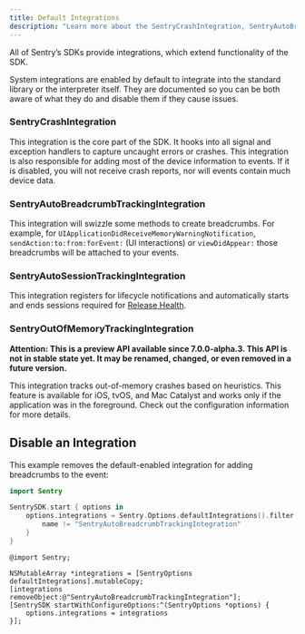 ```yaml
---
title: Default Integrations
description: "Learn more about the SentryCrashIntegration, SentryAutoBreadcrumbTrackingIntegration, SentryAutoSessionTrackingIntegration, and SentryOutOfMemoryTrackingIntegration, which are enabled by default."
---
```


All of Sentry’s SDKs provide integrations, which extend functionality of the SDK.

System integrations are enabled by default to integrate into the standard library or the interpreter itself. They are documented so you can be both aware of what they do and disable them if they cause issues.

### SentryCrashIntegration

This integration is the core part of the SDK. It hooks into all signal and exception handlers to capture uncaught errors or crashes. This integration is also responsible for adding most of the device information to events. If it is disabled, you will not receive crash reports, nor will events contain much device data.

### SentryAutoBreadcrumbTrackingIntegration

This integration will swizzle some methods to create breadcrumbs. For example, for `UIApplicationDidReceiveMemoryWarningNotification`, `sendAction:to:from:forEvent:` (UI interactions) or `viewDidAppear:` those breadcrumbs will be attached to your events.

### SentryAutoSessionTrackingIntegration

This integration registers for lifecycle notifications and automatically starts and ends sessions required for [Release Health](/product/releases/health/#session).

### SentryOutOfMemoryTrackingIntegration

**Attention: This is a preview API available since 7.0.0-alpha.3. This API is not in stable state yet. It may be renamed, changed, or even removed in a future version.**

This integration tracks out-of-memory crashes based on heuristics. This feature is available for iOS, tvOS, and Mac Catalyst and works only if the application was in the foreground. Check out the <PlatformLink to="/configuration/out-of-memory/">configuration</PlatformLink> information for more details.

## Disable an Integration

This example removes the default-enabled integration for adding breadcrumbs to the event:

```swift {tabTitle:Swift}
import Sentry

SentrySDK.start { options in
    options.integrations = Sentry.Options.defaultIntegrations().filter { name in
        name != "SentryAutoBreadcrumbTrackingIntegration"
    }
}
```

```objc {tabTitle:Objective-C}
@import Sentry;

NSMutableArray *integrations = [SentryOptions defaultIntegrations].mutableCopy;
[integrations removeObject:@"SentryAutoBreadcrumbTrackingIntegration"];
[SentrySDK startWithConfigureOptions:^(SentryOptions *options) {
    options.integrations = integrations
}];
```

